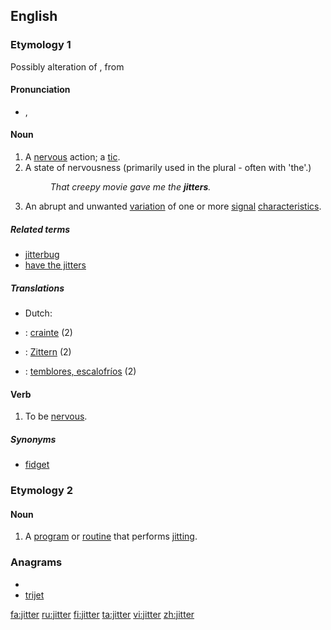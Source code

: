 ==English==

===Etymology 1===
Possibly alteration of {{term|chitter||tremble, shiver}}, from {{etyl|enm|en}} {{term|chittern||lang=enm|to twitter, chatter}}
<!--SOED-->

====Pronunciation====
* {{a|UK}} {{IPA|/ˈdʒɪt.ə(ɹ)/}}, {{SAMPA|/"dZIt.@(r)/}}
*: {{rhymes|ɪtə(r)}}

====Noun====
{{en-noun}}

# A [[nervous]] action; a [[tic]].
# A state of nervousness (primarily used in the plural - often with 'the'.)
#: ''That creepy movie gave me the '''jitters'''.''
# {{context|telecommunications}} An abrupt and unwanted [[variation]] of one or more [[signal]] [[characteristics]].

=====Related terms=====
* [[jitterbug]]
* [[have the jitters]]

=====Translations=====
{{trans-top|A nervous action; a tic}}
{{trans-mid}}
{{trans-bottom}}

{{trans-top|A state of nervousnes; the jitters}}
{{trans-mid}}
{{trans-bottom}}

{{trans-top|(''Telecommunications'') an abrubt and unwanted variation of signal characteristics}}
* Dutch: {{t+|nl|interferentie}}
{{trans-mid}}
{{trans-bottom}}
{{checktrans-top}}

* {{ttbc|French}} : [[crainte]] (2)
* {{ttbc|German}} :  [[Zittern]] (2)
{{trans-mid}}
* {{ttbc|Spanish}} : [[temblores, escalofríos]] (2)
{{trans-bottom}}

====Verb====
{{en-verb}}

# {{intransitive}} To be [[nervous]].

=====Synonyms=====
* [[fidget]]

===Etymology 2===
{{suffix|jit|er}}

====Noun====
{{en-noun}}

# {{computing}} A [[program]] or [[routine]] that performs [[jit]]ting.

===Anagrams===
* {{alphagram|eijrtt}}
* [[trijet#English|trijet]]

[[fa:jitter]]
[[ru:jitter]]
[[fi:jitter]]
[[ta:jitter]]
[[vi:jitter]]
[[zh:jitter]]